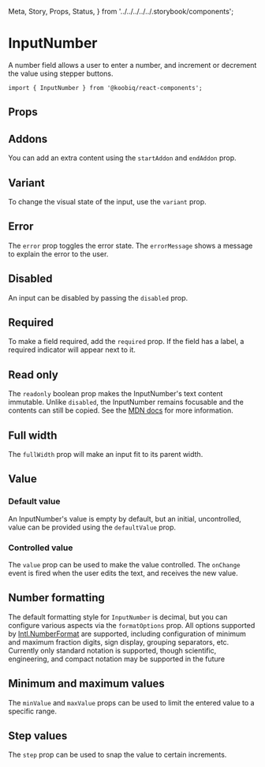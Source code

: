   Meta,
  Story,
  Props,
  Status,
} from '../../../../../.storybook/components';


<Meta of={Stories} />

# InputNumber

<Status variant="experimental" />

A number field allows a user to enter a number, and increment or decrement the value using stepper buttons.

```tsx
import { InputNumber } from '@koobiq/react-components';
```

<Story of={Stories.Base} />

## Props

<Props />

## Addons

You can add an extra content using the `startAddon` and `endAddon` prop.

<Story of={Stories.Addons} />

## Variant

To change the visual state of the input, use the `variant` prop.

<Story of={Stories.Variant} />

## Error

The `error` prop toggles the error state. The `errorMessage` shows a message to explain the error to the user.

<Story of={Stories.Error} />

## Disabled

An input can be disabled by passing the `disabled` prop.

<Story of={Stories.Disabled} />

## Required

To make a field required, add the `required` prop.
If the field has a label, a required indicator will appear next to it.

<Story of={Stories.Required} />

## Read only

The `readonly` boolean prop makes the InputNumber's text content immutable.
Unlike `disabled`, the InputNumber remains focusable and the contents can still be copied.
See the [MDN docs](https://developer.mozilla.org/en-US/docs/Web/HTML/Attributes/readonly) for more information.

<Story of={Stories.ReadOnly} />

## Full width

The `fullWidth` prop will make an input fit to its parent width.

<Story of={Stories.FullWidth} />

## Value

### Default value

An InputNumber's value is empty by default, but an initial, uncontrolled, value can be provided using the `defaultValue` prop.

<Story of={Stories.DefaultValue} />

### Controlled value

The `value` prop can be used to make the value controlled.
The `onChange` event is fired when the user edits the text, and receives the new value.

<Story of={Stories.ControlledValue} />

## Number formatting

The default formatting style for `InputNumber` is decimal,
but you can configure various aspects via the `formatOptions` prop.
All options supported by [Intl.NumberFormat](https://developer.mozilla.org/en-US/docs/Web/JavaScript/Reference/Global_Objects/Intl/NumberFormat/NumberFormat) are supported, including configuration
of minimum and maximum fraction digits, sign display, grouping separators, etc.
Currently only standard notation is supported, though scientific, engineering, and compact
notation may be supported in the future

<Story of={Stories.NumberFormatting} />

## Minimum and maximum values

The `minValue` and `maxValue` props can be used to limit the entered value to a specific range.

<Story of={Stories.MinimumMaximumValues} />

## Step values

The `step` prop can be used to snap the value to certain increments.

<Story of={Stories.StepValues} />
